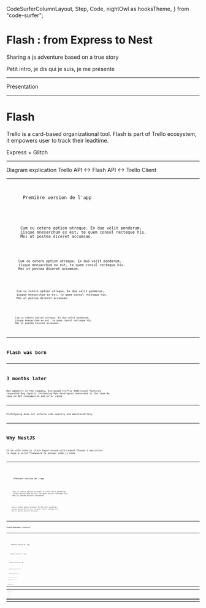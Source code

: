   CodeSurferColumnLayout,
  Step,
  Code,
  nightOwl as hooksTheme,
} from "code-surfer";

# Flash : from Express to Nest

Sharing a js adventure based on a true story

<Notes>
  Petit intro, je dis qui je suis, je me présente
</Notes>

---

Présentation

---

# Flash

Trello is a card-based organizational tool.
Flash is part of Trello ecosystem, it empowers user to track their leadtime.

<Notes>
  Express + Glitch
</Notes>

---

Diagram explication Trello API <-> Flash API <-> Trello Client

---

<CodeSurferColumnLayout sizes={[1]}>
  <Step subtitle="Starting simple">
    <Code
      code={
        require("!!raw-loader!./src/flash.glitch.1.1.js")
          .default
      }
      lang="js"
    />
    <Notes>
      Première version de l'app
    </Notes>
  </Step>
  <Step subtitle="Contacting trello API">
    <Code
      code={
        require("!!raw-loader!./src/flash.glitch.1.2.js")
          .default
      }
      lang="js"
    />
    <Notes>
      Cum cu cetero option utroque. Ex duo velit ponderum,
      iisque mnesarchum ex est, te quem consul recteque his.
      Mei ut postea diceret accumsan.
    </Notes>
  </Step>
  <Step subtitle="Formating result and handling errors">
    <Code
      code={
        require("!!raw-loader!./src/flash.glitch.1.3.js")
          .default
      }
      lang="js"
    />
    <Notes>
      Cum cu cetero option utroque. Ex duo velit ponderum,
      iisque mnesarchum ex est, te quem consul recteque his.
      Mei ut postea diceret accumsan.
    </Notes>
  </Step>
  <Step subtitle="Writting data processing logic">
    <Code
      code={
        require("!!raw-loader!./src/flash.glitch.1.4.js")
          .default
      }
      lang="js"
    />
    <Notes>
      Cum cu cetero option utroque. Ex duo velit ponderum,
      iisque mnesarchum ex est, te quem consul recteque his.
      Mei ut postea diceret accumsan.
    </Notes>
  </Step>
  <Step subtitle="Deporting logic in dedicated service">
    <Code
      code={
        require("!!raw-loader!./src/flash.glitch.1.4.js")
          .default
      }
      lang="js"
      focus="1:71"
    />
    <Notes>
      Cum cu cetero option utroque. Ex duo velit ponderum,
      iisque mnesarchum ex est, te quem consul recteque his.
      Mei ut postea diceret accumsan.
    </Notes>
  </Step>
</CodeSurferColumnLayout>

---

# Flash was born

---

# 3 months later

New adopters in the company. Increased traffic
Additional features requested
Bug reports increasing
New developers onboarded in the team
No idea on API consumption and error rates

---

Prototyping does not enforce code quality and maintanibility

---

# Why NestJS

Stick with node.js stack
Experienced with Lodash
Theodo's emulation to have a solid framework to answer node.js bids

---

<CodeSurferColumnLayout sizes={[1]}>
  <Step subtitle="Starting simple">
    <Code
      code={
        require("!!raw-loader!./src/flash.glitch.2.1.js")
          .default
      }
      lang="js"
    />
    <Notes>
      Première version de l'app
    </Notes>
  </Step>
  <Step subtitle="Contacting trello API">
    <Code
      code={
        require("!!raw-loader!./src/flash.glitch.2.2.js")
          .default
      }
      lang="js"
    />
    <Notes>
      Cum cu cetero option utroque. Ex duo velit ponderum,
      iisque mnesarchum ex est, te quem consul recteque his.
      Mei ut postea diceret accumsan.
    </Notes>
  </Step>
  <Step subtitle="Contacting trello API">
    <Code
      code={
        require("!!raw-loader!./src/flash.glitch.2.3.js")
          .default
      }
      lang="js"
    />
    <Notes>
      Cum cu cetero option utroque. Ex duo velit ponderum,
      iisque mnesarchum ex est, te quem consul recteque his.
      Mei ut postea diceret accumsan.
    </Notes>
  </Step>
</CodeSurferColumnLayout>

---

Scoped dependancy injection

---

<CodeSurferColumnLayout sizes={[1]}>
  <Step subtitle="Starting simple">
    <Code
      code={
        require("!!raw-loader!./src/flash.nest.di.1.1.ts")
          .default
      }
      lang="ts"
    />
    <Notes>
      Première version de l'app
    </Notes>
  </Step>
  <Step subtitle="Starting simple">
    <Code
      code={
        require("!!raw-loader!./src/flash.nest.di.1.2.ts")
          .default
      }
      lang="ts"
    />
    <Notes>
      Première version de l'app
    </Notes>
  </Step>
  <Step subtitle="Starting simple">
    <Code
      code={
        require("!!raw-loader!./src/flash.nest.di.1.3.ts")
          .default
      }
      lang="ts"
    />
    <Notes>
      Première version de l'app
    </Notes>
  </Step>
  <Step subtitle="Starting simple">
    <Code
      code={
        require("!!raw-loader!./src/flash.nest.di.1.4.ts")
          .default
      }
      lang="ts"
    />
    <Notes>
      Première version de l'app
    </Notes>
  </Step>
  <Step subtitle="Starting simple">
    <Code
      code={
        require("!!raw-loader!./src/flash.nest.di.1.5.ts")
          .default
      }
      lang="ts"
    />
    <Notes>
      Première version de l'app
    </Notes>
  </Step>
  <Step subtitle="Starting simple">
    <Code
      code={
        require("!!raw-loader!./src/flash.nest.di.1.6.ts")
          .default
      }
      lang="ts"
    />
    <Notes>
      Première version de l'app
    </Notes>
  </Step>
  <Step subtitle="Starting simple">
    <Code
      code={
        require("!!raw-loader!./src/flash.nest.di.1.7.ts")
          .default
      }
      lang="ts"
    />
    <Notes>
      Première version de l'app
    </Notes>
  </Step>
  <Step subtitle="Starting simple">
    <Code
      code={
        require("!!raw-loader!./src/flash.nest.di.1.8.ts")
          .default
      }
      lang="ts"
      focus="7:9"
    />
    <Notes>
      Première version de l'app
    </Notes>
  </Step>
  <Step subtitle="Starting simple">
    <Code
      code={
        require("!!raw-loader!./src/flash.nest.di.1.9.ts")
          .default
      }
      lang="ts"
      focus="7"
    />
    <Notes>
      Première version de l'app
    </Notes>
  </Step>
</CodeSurferColumnLayout>

---

Custom decorator

---

<CodeSurferColumnLayout sizes={[1]}>
  <Step subtitle="Starting simple">
    <Code
      code={
        require("!!raw-loader!./src/flash.nest.di.1.9.ts")
          .default
      }
      lang="ts"
      focus="14,16"
    />
    <Notes>
      Première version de l'app
    </Notes>
  </Step>
  <Step subtitle="Starting simple">
    <Code
      code={
        require("!!raw-loader!./src/flash.nest.di.1.10.ts")
          .default
      }
      lang="ts"
    />
    <Notes>
      Première version de l'app
    </Notes>
  </Step>
  <Step subtitle="Starting simple">
    <Code
      code={
        require("!!raw-loader!./src/flash.nest.decorator.1.1.ts")
          .default
      }
      lang="ts"
    />
    <Notes>
      Première version de l'app
    </Notes>
  </Step>
  <Step subtitle="Starting simple">
    <Code
      code={
        require("!!raw-loader!./src/flash.nest.decorator.2.1.ts")
          .default
      }
      lang="ts"
    />
    <Notes>
      Première version de l'app
    </Notes>
  </Step>
  <Step subtitle="Starting simple">
    <Code
      code={
        require("!!raw-loader!./src/flash.nest.decorator.3.1.ts")
          .default
      }
      lang="ts"
    />
    <Notes>
      Première version de l'app
    </Notes>
  </Step>
</CodeSurferColumnLayout>

---

Partie interceptor et filter

---

# Thank you

---